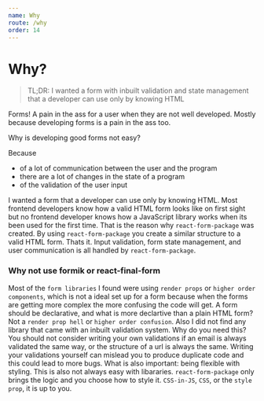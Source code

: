 ```yaml
---
name: Why
route: /why
order: 14
---
```


# Why?

> TL;DR: I wanted a form with inbuilt validation and state management that a developer can use only by knowing HTML

Forms! A pain in the ass for a user when they are not well developed. Mostly because developing forms is a pain in the ass too.

Why is developing good forms not easy?

Because

* of a lot of communication between the user and the program
* there are a lot of changes in the state of a program
* of the validation of the user input

I wanted a form that a developer can use only by knowing HTML. Most frontend developers know how a valid HTML form looks like on first sight but no frontend developer knows how a JavaScript library works when its been used for the first time. That is the reason why `react-form-package` was created. By using `react-form-package` you create a similar structure to a valid HTML form. Thats it. Input validation, form state management, and user communication is all handled by `react-form-package`.

### Why not use formik or react-final-form

Most of the `form libraries` I found were using `render props` or `higher order components`, which is not a ideal set up for a form because when the forms are getting more complex the more confusing the code will get. A form should be declarative, and what is more declartive than a plain HTML form? Not a `render prop hell` or `higher order confusion`. Also I did not find any library that came with an inbuilt validation system. Why do you need this? You should not consider writing your own validations if an email is always validated the same way, or the structure of a url is always the same. Writing your validations yourself can mislead you to produce duplicate code and this could lead to more bugs. What is also important: being flexible with styling. This is also not always easy with libararies. `react-form-package` only brings the logic and you choose how to style it. `CSS-in-JS`, `CSS`, or the `style prop`, it is up to you.
